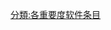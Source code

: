 {{catmore1|[[WikiProject:软件|WikiProject:软件]]}}
{{Articles by Importance|topic=软件|project=软件|format=TOC}}
{{empty category}}

[[分類:各重要度软件条目|分類:各重要度软件条目]]